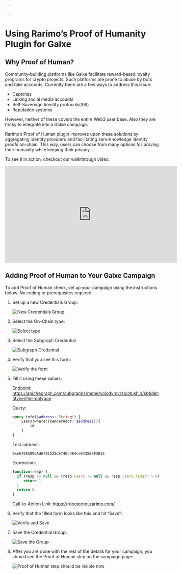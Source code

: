 ```yaml
---

---
```


# Using Rarimo’s Proof of Humanity Plugin for Galxe

## Why Proof of Human?

Community-building platforms like Galxe facilitate reward-based loyalty programs for crypto projects. Such platforms are prone to abuse by bots and fake accounts. Currently there are a few ways to address this issue:

- Captchas
- Linking social media accounts
- Self-Sovereign Identity protocols(SSI)
- Reputation systems

However, neither of these covers the entire Web3 user base. Also they are tricky to integrate into a Galxe campaign.

Rarimo’s Proof of Human plugin improves upon these solutions by aggregating identity providers and facilitating zero-knowledge identity proofs on-chain. This way, users can choose from many options for proving their humanity while keeping their privacy.

To see it in action, checkout our walkthrough video:

<iframe width="560" height="315" src="https://www.youtube.com/embed/-ASoTJUtEWU?si=T8md_9CaiAEH66Su" title="YouTube video player" frameborder="0" allow="accelerometer; autoplay; clipboard-write; encrypted-media; gyroscope; picture-in-picture; web-share" allowfullscreen></iframe>

## Adding Proof of Human to Your Galxe Campaign

To add Proof of Human check, set up your campaign using the instructions below. No coding or prerequisites required.

1. Set up a new Credentials Group:
    
    ![New Credentials Group](/img/galxe-step-1.png)
    
2. Select the On-Chain type:
    
    ![Select type](/img/galxe-step-2.png)
    
3. Select the Subgraph Credential
    
    ![Subgraph Credential](/img/galxe-step-3.png)
    
4. Verify that you see this form:
    
    ![Verify the form](/img/galxe-step-4.png)
    
5. Fill it using these values:
    
    Endpoint: 
    https://api.thegraph.com/subgraphs/name/volodymyrzolotukhin/sbtidentityverifier-polygon
    
    Query:
    
    ```graphql
    query info($address: String!) {
        users(where:{senderAddr: $address}){
            id
        }
    }
    ```
    
    Test address: 
    
    ```
    0xe6468A09eAd6f01525dE746c464ce033585F3B55
    ```
    
    Expression:
    
    ```jsx
    function(resp) {
      if (resp != null && (resp.users != null && resp.users.length > 0)) {
         return 1
      }
      return 0
    }
    ```
    
    Call-to-Action Link: https://robotornot.rarimo.com/
    
6. Verify that the filled form looks like this and hit “Save”:
    
    ![Verify and Save](/img/galxe-step-6.png)
    
7. Save the Credential Group:
    
    ![Save the Group](/img/galxe-step-7.png)
    
8. After you are done with the rest of the details for your campaign, you should see the Proof of Human step on the campaign page:
    
    ![Proof of Human step should be visible now](/img/galxe-step-8.png)
    